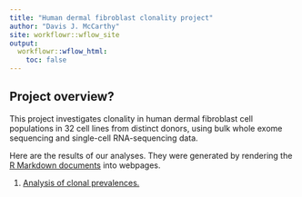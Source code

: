 ```yaml
---
title: "Human dermal fibroblast clonality project"
author: "Davis J. McCarthy"
site: workflowr::wflow_site
output:
  workflowr::wflow_html:
    toc: false
---
```


## Project overview?

This project investigates clonality in human dermal fibroblast cell populations
in 32 cell lines from distinct donors, using bulk whole exome sequencing and 
single-cell RNA-sequencing data.

Here are the results of our analyses. They were generated by rendering
the [R Markdown documents](https://github.com/davismcc/fibroblast-clonality/tree/master/analysis) into webpages.

1. [Analysis of clonal prevalences.](clone_prevalences.html)

